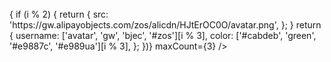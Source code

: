 <div className="n-flex n-items-end n-gap-4">
  <AvatarGroup
    data={Array(4).fill({
      src: 'https://gw.alipayobjects.com/zos/alicdn/HJtErOC0O/avatar.png',
    })}
  />
  <br />
  <AvatarGroup
    data={Array(20)
      .fill(0)
      .map((_, i) => {
        if (i % 2) {
          return {
            src: 'https://gw.alipayobjects.com/zos/alicdn/HJtErOC0O/avatar.png',
          };
        }
        return {
          username: ['avatar', 'gw', 'bjec', '#zos'][i % 3],
          color: ['#cabdeb', 'green', '#e9887c', '#e989ua'][i % 3],
        };
      })}
    maxCount={3}
  />
</div>

